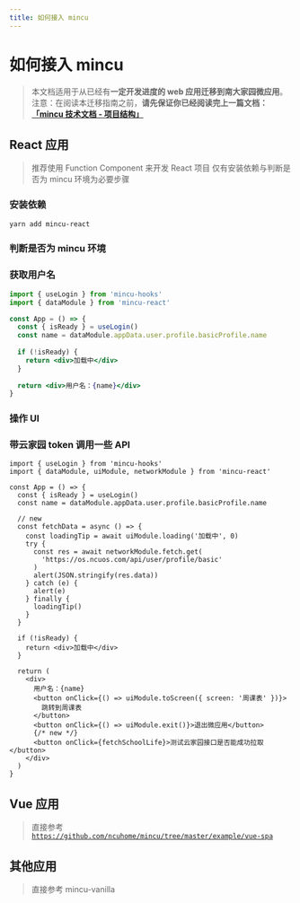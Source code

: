 ```yaml
---
title: 如何接入 mincu
---
```


# 如何接入 mincu

> 本文档适用于从已经有**一定开发进度的 web 应用迁移到南大家园微应用**。
> 注意：在阅读本迁移指南之前，**请先保证你已经阅读完上一篇文档：**[**「mincu 技术文档 - 项目结构」**](/structure)

## React 应用

> 推荐使用 Function Component 来开发 React 项目
> 仅有安装依赖与判断是否为 mincu 环境为必要步骤

### 安装依赖

```bash
yarn add mincu-react
```

### 判断是否为 mincu 环境

### 获取用户名

```jsx
import { useLogin } from 'mincu-hooks'
import { dataModule } from 'mincu-react'

const App = () => {
  const { isReady } = useLogin()
  const name = dataModule.appData.user.profile.basicProfile.name
  
  if (!isReady) {
    return <div>加载中</div>
  }
  
  return <div>用户名：{name}</div>
}
```

### 操作 UI



### 带云家园 token 调用一些 API

```tsx
import { useLogin } from 'mincu-hooks'
import { dataModule, uiModule, networkModule } from 'mincu-react'

const App = () => {
  const { isReady } = useLogin()
  const name = dataModule.appData.user.profile.basicProfile.name
  
  // new
  const fetchData = async () => {
    const loadingTip = await uiModule.loading('加载中', 0)
    try {
      const res = await networkModule.fetch.get(
        'https://os.ncuos.com/api/user/profile/basic'
      )
      alert(JSON.stringify(res.data))
    } catch (e) {
      alert(e)
    } finally {
      loadingTip()
    }
  }
  
  if (!isReady) {
    return <div>加载中</div>
  }
  
  return (
    <div>
      用户名：{name}
      <button onClick={() => uiModule.toScreen({ screen: '周课表' })}>
        跳转到周课表
      </button>
      <button onClick={() => uiModule.exit()}>退出微应用</button>
      {/* new */}
      <button onClick={fetchSchoolLife}>测试云家园接口是否能成功拉取</button>
  	</div>
  )
}
```

## Vue 应用

> 直接参考 [`https://github.com/ncuhome/mincu/tree/master/example/vue-spa`](https://github.com/ncuhome/mincu/tree/master/example/vue-spa)

## 其他应用

> 直接参考 mincu-vanilla
